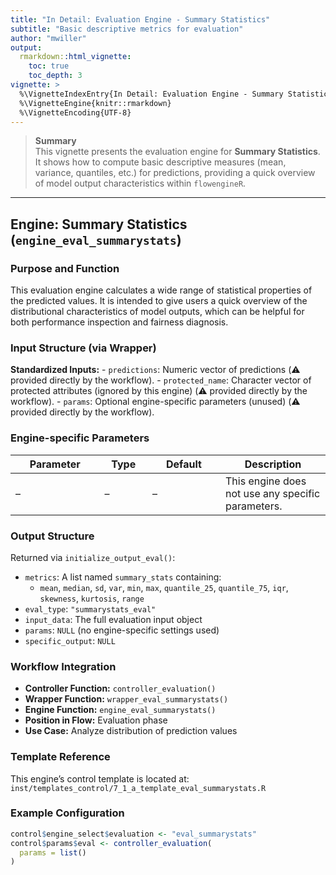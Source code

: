 ```yaml
---
title: "In Detail: Evaluation Engine - Summary Statistics"
subtitle: "Basic descriptive metrics for evaluation"
author: "mwiller"
output:
  rmarkdown::html_vignette:
    toc: true
    toc_depth: 3
vignette: >
  %\VignetteIndexEntry{In Detail: Evaluation Engine - Summary Statistics}
  %\VignetteEngine{knitr::rmarkdown}
  %\VignetteEncoding{UTF-8}
---
```


> **Summary**  
> This vignette presents the evaluation engine for **Summary Statistics**.  
> It shows how to compute basic descriptive measures (mean, variance, quantiles, etc.) for predictions, providing a quick overview of model output characteristics within `flowengineR`.

---

## Engine: Summary Statistics (`engine_eval_summarystats`)

### Purpose and Function
This evaluation engine calculates a wide range of statistical properties of the predicted values. It is intended to give users a quick overview of the distributional characteristics of model outputs, which can be helpful for both performance inspection and fairness diagnosis.

### Input Structure (via Wrapper)

**Standardized Inputs:**
- `predictions`: Numeric vector of predictions (⚠️ provided directly by the workflow).
- `protected_name`: Character vector of protected attributes (ignored by this engine) (⚠️ provided directly by the workflow).
- `params`: Optional engine-specific parameters (unused) (⚠️ provided directly by the workflow).

### Engine-specific Parameters

| Parameter | Type | Default | Description |
|-----------|------|---------|-------------|
| –         | –    | –       | This engine does not use any specific parameters. |

### Output Structure

Returned via `initialize_output_eval()`:

- `metrics`: A list named `summary_stats` containing:
    - `mean`, `median`, `sd`, `var`, `min`, `max`, `quantile_25`, `quantile_75`, `iqr`, `skewness`, `kurtosis`, `range`
- `eval_type`: `"summarystats_eval"`
- `input_data`: The full evaluation input object
- `params`: `NULL` (no engine-specific settings used)
- `specific_output`: `NULL`

### Workflow Integration

- **Controller Function:** `controller_evaluation()`
- **Wrapper Function:** `wrapper_eval_summarystats()`
- **Engine Function:** `engine_eval_summarystats()`
- **Position in Flow:** Evaluation phase
- **Use Case:** Analyze distribution of prediction values

### Template Reference

This engine's control template is located at:  
`inst/templates_control/7_1_a_template_eval_summarystats.R`

### Example Configuration
```r
control$engine_select$evaluation <- "eval_summarystats"
control$params$eval <- controller_evaluation(
  params = list()
)
```
